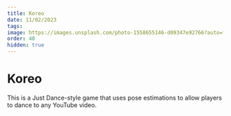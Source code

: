 ```yaml
---
title: Koreo
date: 11/02/2023
tags:
image: https://images.unsplash.com/photo-1558655146-d09347e92766?auto=format&fit=crop&q=80&w=1964&ixlib=rb-4.0.3&ixid=M3wxMjA3fDB8MHxwaG90by1wYWdlfHx8fGVufDB8fHx8fA%3D%3D
order: 40
hidden: true
---
```


# Koreo

This is a Just Dance-style game that uses pose estimations to allow players to dance to any YouTube video.
